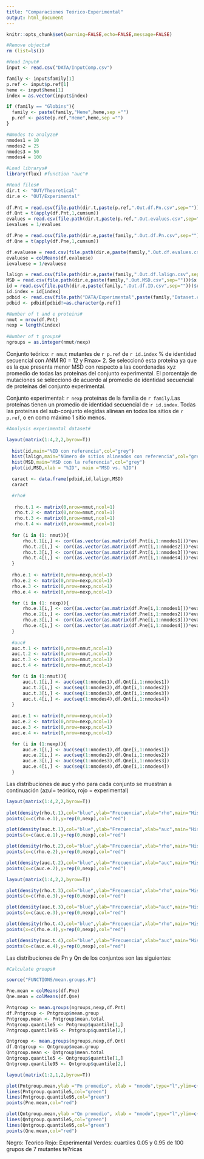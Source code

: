 ```yaml
---
title: "Comparaciones Teórico-Experimental"
output: html_document
---
```


```r
knitr::opts_chunk$set(warning=FALSE,echo=FALSE,message=FALSE)
```

```r
#Remove objects#
rm (list=ls())

#Read Input#
input <- read.csv("DATA/InputComp.csv")

family <- input$family[1]
p.ref <- input$p.ref[1]
heme <- input$heme[1]
index = as.vector(input$index)

if (family == "Globins"){
  family <- paste(family,"Heme",heme,sep ="")
  p.ref <- paste(p.ref,"Heme",heme,sep ="")
}

#Nmodes to analyze#
nmodes1 = 10 
nmodes2 = 25
nmodes3 = 50
nmodes4 = 100

#Load librarys# 
library(flux) #function "auc"#

#Read files#
dir.t <- "OUT/Theoretical"
dir.e <- "OUT/Experimental"
  
df.Pnt = read.csv(file.path(dir.t,paste(p.ref,".Out.df.Pn.csv",sep="")))[,1:nmodes4]
df.Qnt = t(apply(df.Pnt,1,cumsum))
evalues = read.csv(file.path(dir.t,paste(p.ref,".Out.evalues.csv",sep="")))$x[1:nmodes4]
ievalues = 1/evalues

df.Pne = read.csv(file.path(dir.e,paste(family,".Out.df.Pn.csv",sep="")))[index,1:nmodes4]
df.Qne = t(apply(df.Pne,1,cumsum))

df.evaluese = read.csv(file.path(dir.e,paste(family,".Out.df.evalues.csv",sep="")))[index,1:nmodes4]
evaluese = colMeans(df.evaluese)
ievaluese = 1/evaluese

lalign = read.csv(file.path(dir.e,paste(family,".Out.df.lalign.csv",sep="")))$x
MSD = read.csv(file.path(dir.e,paste(family,".Out.MSD.csv",sep="")))$x
id = read.csv(file.path(dir.e,paste(family,".Out.df.ID.csv",sep="")))$x
id.index = id[index]
pdbid <- read.csv(file.path("DATA/Experimental",paste(family,"Dataset.csv",sep="")))$pdbid
pdbid <- pdbid[pdbid!=as.character(p.ref)]

#Number of t and e proteins#
nmut = nrow(df.Pnt)
nexp = length(index)
  
#Number of t groups#
ngroups = as.integer(nmut/nexp)

```

Conjunto teórico: `r nmut` mutantes de `r p.ref` de `r id.index` % de identidad secuencial con ANM R0 = 12 y Fmax= 2. Se seleccionó esta proteína ya que es la que presenta menor MSD con respecto a las coordenadas xyz promedio de todas las proteínas del conjunto experimental. El porcentaje de mutaciones se seleccionó de acuerdo al promedio de identidad secuencial de proteínas del conjunto experimental. 

Conjunto experimental: `r nexp` proteínas de la familia de `r family`.Las proteínas tienen un promedio de identidad secuencial de `r id.index`. Todas las proteínas del sub-conjunto elegidas alinean en todos los sitios de `r p.ref`, o en como máximo 1 sitio menos.
```r

#Analysis experimental dataset#

layout(matrix(1:4,2,2,byrow=T))
  
  hist(id,main="%ID con referencia",col="grey")
  hist(lalign,main="Número de sitios alineados con referencia",col="grey")
  hist(MSD,main="MSD con la referencia",col="grey")
  plot(id,MSD,xlab = "%ID", main ="MSD vs. %ID")

  caract <- data.frame(pdbid,id,lalign,MSD)
  caract
```


```r

  #rho#
  
   rho.t.1 <- matrix(0,nrow=nmut,ncol=1)
   rho.t.2 <- matrix(0,nrow=nmut,ncol=1)
   rho.t.3 <- matrix(0,nrow=nmut,ncol=1)
   rho.t.4 <- matrix(0,nrow=nmut,ncol=1)
   
  for (i in (1: nmut)){
	  rho.t.1[i,] <- cor((as.vector(as.matrix(df.Pnt[i,1:nmodes1]))*evalues[1:nmodes1]),ievalues[1:nmodes1],method="pearson")	
	  rho.t.2[i,] <- cor((as.vector(as.matrix(df.Pnt[i,1:nmodes2]))*evalues[1:nmodes2]),ievalues[1:nmodes2],method="pearson")	   
	  rho.t.3[i,] <- cor((as.vector(as.matrix(df.Pnt[i,1:nmodes3]))*evalues[1:nmodes3]),ievalues[1:nmodes3],method="pearson")	  
	  rho.t.4[i,] <- cor((as.vector(as.matrix(df.Pnt[i,1:nmodes4]))*evalues[1:nmodes4]),ievalues[1:nmodes4],method="pearson")	   
  }
   
  rho.e.1 <- matrix(0,nrow=nexp,ncol=1)
  rho.e.2 <- matrix(0,nrow=nexp,ncol=1)
  rho.e.3 <- matrix(0,nrow=nexp,ncol=1) 
  rho.e.4 <- matrix(0,nrow=nexp,ncol=1) 

  for (i in (1: nexp)){
	  rho.e.1[i,] <- cor((as.vector(as.matrix(df.Pne[i,1:nmodes1]))*evaluese[1:nmodes1]),ievaluese[1:nmodes1],method="pearson")
	  rho.e.2[i,] <- cor((as.vector(as.matrix(df.Pne[i,1:nmodes2]))*evaluese[1:nmodes2]),ievaluese[1:nmodes2],method="pearson")
	  rho.e.3[i,] <- cor((as.vector(as.matrix(df.Pne[i,1:nmodes3]))*evaluese[1:nmodes3]),ievaluese[1:nmodes3],method="pearson")
	  rho.e.4[i,] <- cor((as.vector(as.matrix(df.Pne[i,1:nmodes4]))*evaluese[1:nmodes4]),ievaluese[1:nmodes4],method="pearson")
  }
   
  #auc#
  auc.t.1 <- matrix(0,nrow=nmut,ncol=1)
  auc.t.2 <- matrix(0,nrow=nmut,ncol=1)
  auc.t.3 <- matrix(0,nrow=nmut,ncol=1)
  auc.t.4 <- matrix(0,nrow=nmut,ncol=1)

  for (i in (1:nmut)){
	  auc.t.1[i,] <- auc(seq(1:nmodes1),df.Qnt[i,1:nmodes1])
	  auc.t.2[i,] <- auc(seq(1:nmodes2),df.Qnt[i,1:nmodes2])
	  auc.t.3[i,] <- auc(seq(1:nmodes3),df.Qnt[i,1:nmodes3])
	  auc.t.4[i,] <- auc(seq(1:nmodes4),df.Qnt[i,1:nmodes4])
  }
  
  auc.e.1 <- matrix(0,nrow=nexp,ncol=1)
  auc.e.2 <- matrix(0,nrow=nexp,ncol=1)
  auc.e.3 <- matrix(0,nrow=nexp,ncol=1)
  auc.e.4 <- matrix(0,nrow=nexp,ncol=1)

  for (i in (1:nexp)){
	  auc.e.1[i,] <- auc(seq(1:nmodes1),df.Qne[i,1:nmodes1])
	  auc.e.2[i,] <- auc(seq(1:nmodes2),df.Qne[i,1:nmodes2])
	  auc.e.3[i,] <- auc(seq(1:nmodes3),df.Qne[i,1:nmodes3])
	  auc.e.4[i,] <- auc(seq(1:nmodes4),df.Qne[i,1:nmodes4])
  }
``` 

Las distribuciones de auc y rho para cada conjunto se muestran a continuación (azul= teórico, rojo = experimental)

```r
  
layout(matrix(1:4,2,2,byrow=T))
  
plot(density(rho.t.1),col="blue",ylab="Frecuencia",xlab="rho",main="Histograma rho 10 modos")
points(x=c(rho.e.1),y=rep(0,nexp),col="red")

plot(density(auc.t.1),col="blue",ylab="Frecuencia",xlab="auc",main="Histograma auc 10 modos")
points(x=c(auc.e.1),y=rep(0,nexp),col="red")

plot(density(rho.t.2),col="blue",ylab="Frecuencia",xlab="rho",main="Histograma rho 25 modos")
points(x=c(rho.e.2),y=rep(0,nexp),col="red")

plot(density(auc.t.2),col="blue",ylab="Frecuencia",xlab="auc",main="Histograma auc 25 modos")
points(x=c(auc.e.2),y=rep(0,nexp),col="red")
```

```r
layout(matrix(1:4,2,2,byrow=T))

plot(density(rho.t.3),col="blue",ylab="Frecuencia",xlab="rho",main="Histograma rho 50 modos")
points(x=c(rho.e.3),y=rep(0,nexp),col="red")

plot(density(auc.t.3),col="blue",ylab="Frecuencia",xlab="auc",main="Histograma auc 50 modos")
points(x=c(auc.e.3),y=rep(0,nexp),col="red")

plot(density(rho.t.4),col="blue",ylab="Frecuencia",xlab="rho",main="Histograma rho 100 modos")
points(x=c(rho.e.4),y=rep(0,nexp),col="red")

plot(density(auc.t.4),col="blue",ylab="Frecuencia",xlab="auc",main="Histograma auc 100 nmodos")
points(x=c(auc.e.4),y=rep(0,nexp),col="red")

```

Las distribuciones de Pn y Qn de los conjuntos son las siguientes:

```r

#Calculate groups#

source("FUNCTIONS/mean.groups.R")

Pne.mean = colMeans(df.Pne)
Qne.mean = colMeans(df.Qne)

Pntgroup <- mean.groups(ngroups,nexp,df.Pnt)
df.Pntgroup <- Pntgroup$mean.group
Pntgroup.mean <- Pntgroup$mean.total
Pntgroup.quantile5 <- Pntgroup$quantile[1,]
Pntgroup.quantile95 <- Pntgroup$quantile[2,]

Qntgroup <- mean.groups(ngroups,nexp,df.Qnt)
df.Qntgroup <- Qntgroup$mean.group
Qntgroup.mean <- Qntgroup$mean.total
Qntgroup.quantile5 <- Qntgroup$quantile[1,]
Qntgroup.quantile95 <- Qntgroup$quantile[2,]

layout(matrix(1:2,1,2,byrow=T))

plot(Pntgroup.mean,ylab ="Pn promedio", xlab = "nmodo",type="l",ylim=c(0,0.07),main="Pn promedio vs. nmodo")
lines(Pntgroup.quantile5,col="green")
lines(Pntgroup.quantile95,col="green")
points(Pne.mean,col="red")

plot(Qntgroup.mean,ylab ="Qn promedio", xlab = "nmodo",type="l",ylim=c(0,0.7),main ="Qn promedio vs. nmodo")
lines(Qntgroup.quantile5,col="green")
lines(Qntgroup.quantile95,col="green")
points(Qne.mean,col="red")
```

Negro: Teorico
Rojo: Experimental
Verdes: cuartiles 0.05 y 0.95 de 100 grupos de 7 mutantes te?ricas




